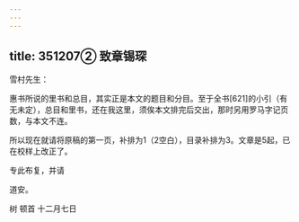 ```yaml
---
---
---
```

title: 351207② 致章锡琛
---




雪村先生：

惠书所说的里书和总目，其实正是本文的题目和分目。至于全书[621]的小引（有无未定），总目和里书，还在我这里，须俟本文排完后交出，那时另用罗马字记页数，与本文不连。

所以现在就请将原稿的第一页，补排为1（2空白），目录补排为3。文章是5起，已在校样上改正了。

专此布复，并请

道安。

树 顿首 十二月七日